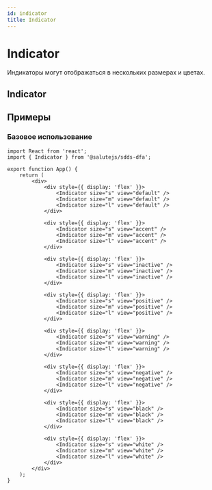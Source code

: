 ```yaml
---
id: indicator
title: Indicator
---
```



# Indicator
Индикаторы могут отображаться в нескольких размерах и цветах.

## Indicator
<Description name="Indicator" />
<PropsTable name="Indicator" exclude={['css']} />

## Примеры

### Базовое использование

```tsx live
import React from 'react';
import { Indicator } from '@salutejs/sdds-dfa';

export function App() {
    return (
        <div>
            <div style={{ display: 'flex' }}>
                <Indicator size="s" view="default" />
                <Indicator size="m" view="default" />
                <Indicator size="l" view="default" />
            </div>

            <div style={{ display: 'flex' }}>
                <Indicator size="s" view="accent" />
                <Indicator size="m" view="accent" />
                <Indicator size="l" view="accent" />
            </div>

            <div style={{ display: 'flex' }}>
                <Indicator size="s" view="inactive" />
                <Indicator size="m" view="inactive" />
                <Indicator size="l" view="inactive" />
            </div>

            <div style={{ display: 'flex' }}>
                <Indicator size="s" view="positive" />
                <Indicator size="m" view="positive" />
                <Indicator size="l" view="positive" />
            </div>

            <div style={{ display: 'flex' }}>
                <Indicator size="s" view="warning" />
                <Indicator size="m" view="warning" />
                <Indicator size="l" view="warning" />
            </div>

            <div style={{ display: 'flex' }}>
                <Indicator size="s" view="negative" />
                <Indicator size="m" view="negative" />
                <Indicator size="l" view="negative" />
            </div>

            <div style={{ display: 'flex' }}>
                <Indicator size="s" view="black" />
                <Indicator size="m" view="black" />
                <Indicator size="l" view="black" />
            </div>

            <div style={{ display: 'flex' }}>
                <Indicator size="s" view="white" />
                <Indicator size="m" view="white" />
                <Indicator size="l" view="white" />
            </div>
        </div>
    );
}
```
